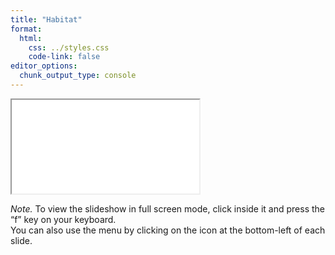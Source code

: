 ```yaml
---
title: "Habitat"
format:
  html:
    css: ../styles.css
    code-link: false
editor_options: 
  chunk_output_type: console
---
```


<iframe class="slide-deck" src="./rabo_04_habitat.html" title="Habitat Slides">
</iframe>

*Note.* To view the slideshow in full screen mode, click inside it and press the "f" key on your keyboard.<br />
You can also use the menu by clicking on the icon at the bottom-left of each slide.

<!--
## Map of Habitat Types

```r
#| echo: false
#| eval: false
#| message: false
#| warning: false

suppressPackageStartupMessages({
  library(sf);
  library(leaflet);
  library(leafem);
  library(leaflet.extras);
  library(leafpop);
  library(here);
  library(tidyverse)
})

rb_clades <- readr::read_rds(here("data/rb_clades_sf.rds")) %>% 
  st_transform(4326)
rb_clades$clad_col <- viridis::viridis(6)

rb_sites <- read_csv(here("data/rb_sites_distinct.csv")) %>% 
  st_as_sf(coords=c("lon","lat"), crs=4326, remove=FALSE) %>% 
  # filter to just sites with url
  filter(!is.na(img_url))

#mapview::mapview(rb_sites) + mapview::mapview(rb_clades, zcol="Clade")

map_l <- leaflet() %>%
  addTiles() %>%
  addProviderTiles("Esri.WorldImagery", group = "Aerial") %>%
  addProviderTiles("Esri.WorldTopoMap", group = "Topo") %>% 
  addCircleMarkers(data = rb_sites, group = "Sites", 
                   clusterOptions = markerClusterOptions(), 
                   clusterId = "HU_8_Name") %>%
  addPopupImages(image = rb_sites$img_url, group = "Sites") %>% 
  addPolygons(data=rb_clades, group="Clades", stroke=FALSE, 
              fillColor= rb_clades$clad_col, fillOpacity = 0.5 ) %>% 
  # add scale bar
  addMeasure(position = "topright",
             primaryLengthUnit = "meters",
             primaryAreaUnit = "sqmeters",
             activeColor = "#3D535D",
             completedColor = "#7D4479") %>%
  addLayersControl(
    baseGroups = c("Topo", "Aerial"),
    overlayGroups = c("Sites", "Clades"),
    options = layersControlOptions(collapsed = T)) %>% 
  addFullscreenControl()

```

```r
#| echo: false
#| eval: false
#| message: false
#| warning: false

map_l

```

-->